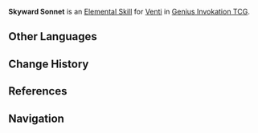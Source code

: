 {{About|the Character Card Skill for [[Genius Invokation TCG]]|the Playable Character Talent|Skyward Sonnet}}
{{Genius Invokation TCG Skill Infobox
|title      = Skyward Sonnet
|image      = Skyward Sonnet Character Card Skill.png
|type       = Elemental Skill
|character  = Venti
|matching   = 3
|element    = Anemo
|effect     = Deals 2 {{Color|Anemo DMG}}, creates 1 '''Stormzone'''.<br><br>'''Stormzone'''<br>When you perform "Switch Character": Spend 1 less Elemental Die.<br>Usage(s): 2
|order      = 2
}}
'''Skyward Sonnet''' is an [[Character Card Elemental Skill|Elemental Skill]] for [[Venti (Character Card)|Venti]] in [[Genius Invokation TCG]].

==Other Languages==
{{Other Languages|Skyward Sonnet}}

==Change History==
{{Change History|3.7}}

==References==
{{Reflist}}

==Navigation==
{{Genius Invokation TCG Skill Navbox|Venti}}
